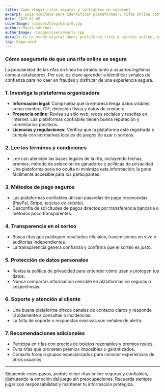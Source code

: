 ---
title: Cómo elegir rifas seguras y confiables en internet  
excerpt: Guía completa para identificar plataformas y rifas online confiables, evitando fraudes y protegiendo tu dinero y datos personales.  
date: 2025-02-05  
coverImage: /images/blog/blog-8.jpg  
author: Marta Sánchez  
authorImage: /images/users/marta.jpg  
detail: En un mundo digital donde proliferan rifas y sorteos online, es fundamental saber cómo distinguir las opciones seguras de las fraudulentas. Esta guía te ayudará a participar sin riesgos.  
tag: Seguridad  
---

### Cómo asegurarte de que una rifa online es segura

La popularidad de las rifas en línea ha atraído tanto a usuarios legítimos como a estafadores. Por eso, es clave aprender a identificar señales de confianza para no caer en fraudes y disfrutar de una experiencia segura.

### 1. Investiga la plataforma organizadora

- **Información legal:** Comprueba que la empresa tenga datos visibles como nombre, CIF, dirección física y datos de contacto.  
- **Presencia online:** Revisa su sitio web, redes sociales y reseñas en internet. Las plataformas confiables tienen buena reputación y comentarios positivos.  
- **Licencias y regulaciones:** Verifica que la plataforma esté registrada o cumpla con normativas locales de juegos de azar o sorteos.

### 2. Lee los términos y condiciones

- Lee con atención las bases legales de la rifa, incluyendo fechas, premios, método de selección de ganadores y políticas de privacidad.  
- Una plataforma seria no oculta ni minimiza esta información; la pone fácilmente accesible para los participantes.

### 3. Métodos de pago seguros

- Las plataformas confiables utilizan pasarelas de pago reconocidas (PayPal, Stripe, tarjetas de crédito).  
- Desconfía de solicitudes de pagos directos por transferencia bancaria o métodos poco transparentes.

### 4. Transparencia en el sorteo

- Busca rifas que publiquen resultados oficiales, transmisiones en vivo o auditorías independientes.  
- La transparencia genera confianza y confirma que el sorteo es justo.

### 5. Protección de datos personales

- Revisa la política de privacidad para entender cómo usan y protegen tus datos.  
- Nunca compartas información sensible en plataformas no seguras o sospechosas.

### 6. Soporte y atención al cliente

- Una buena plataforma ofrece canales de contacto claros y responde rápidamente a consultas o incidencias.  
- La falta de soporte o respuestas evasivas son señales de alerta.

### 7. Recomendaciones adicionales

- Participa en rifas con precios de boletos razonables y premios reales.  
- Evita rifas que prometen premios imposibles o garantizados.  
- Consulta foros o grupos especializados para conocer experiencias de otros usuarios.

---

Siguiendo estos pasos, podrás elegir rifas online seguras y confiables, disfrutando la emoción del juego sin preocupaciones. Recuerda siempre jugar con responsabilidad y mantener tu información protegida.

